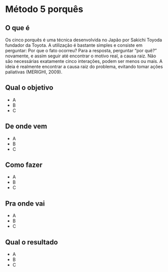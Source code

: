 # Método 5 porquês

## O que é {-}

Os cinco porquês é uma técnica desenvolvida no Japão por Sakichi Toyoda fundador da Toyota. A utilização é bastante simples e consiste em perguntar: Por que o fato ocorreu? Para a resposta, perguntar “por quê?” novamente, e assim seguir até encontrar o motivo real, a causa raiz. Não são necessárias exatamente cinco interações, podem ser menos ou mais. A ideia é realmente encontrar a causa raiz do problema, evitando tomar ações paliativas (MERIGHI, 2009).


## Qual o objetivo {-}

- A
- B
- C

## De onde vem {-}

- A
- B
- C

## Como fazer {-}

- A
- B
- C

## Pra onde vai {-}

- A
- B
- C

## Qual o resultado {-}

- A
- B
- C